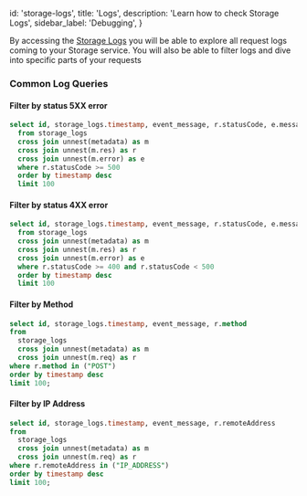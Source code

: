 
  id: 'storage-logs',
  title: 'Logs',
  description: 'Learn how to check Storage Logs',
  sidebar_label: 'Debugging',
}

By accessing the [Storage Logs](https://supabase.green/dashboard/project/__/logs/explorer?q=select+id%2C+storage_logs.timestamp%2C+event_message+from+storage_logs%0A++%0A++order+by+timestamp+desc%0A++limit+100%0A++) you will be able to explore all request logs coming to your Storage service.
You will also be able to filter logs and dive into specific parts of your requests

### Common Log Queries

#### Filter by status 5XX error

```sql
select id, storage_logs.timestamp, event_message, r.statusCode, e.message as errorMessage e.raw as rawError
  from storage_logs
  cross join unnest(metadata) as m
  cross join unnest(m.res) as r
  cross join unnest(m.error) as e
  where r.statusCode >= 500
  order by timestamp desc
  limit 100
```

#### Filter by status 4XX error

```sql
select id, storage_logs.timestamp, event_message, r.statusCode, e.message as errorMessage e.raw as rawError
  from storage_logs
  cross join unnest(metadata) as m
  cross join unnest(m.res) as r
  cross join unnest(m.error) as e
  where r.statusCode >= 400 and r.statusCode < 500
  order by timestamp desc
  limit 100
```

#### Filter by Method

```sql
select id, storage_logs.timestamp, event_message, r.method
from
  storage_logs
  cross join unnest(metadata) as m
  cross join unnest(m.req) as r
where r.method in ("POST")
order by timestamp desc
limit 100;
```

#### Filter by IP Address

```sql
select id, storage_logs.timestamp, event_message, r.remoteAddress
from
  storage_logs
  cross join unnest(metadata) as m
  cross join unnest(m.req) as r
where r.remoteAddress in ("IP_ADDRESS")
order by timestamp desc
limit 100;
```


